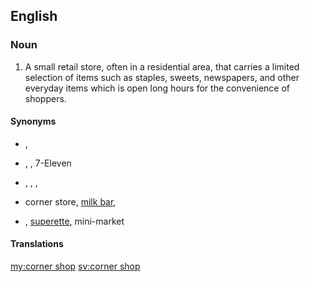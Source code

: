 ==English==

===Noun===
{{en-noun}}

# {{label|en|UK}} A small retail store, often in a residential area, that carries a limited selection of items such as staples, sweets, newspapers, and other everyday items which is open long hours for the convenience of shoppers.

====Synonyms====
* {{sense|UK}} {{l|en|corner store}}, {{l|en|newsagent}}
* {{sense|American English}} {{l|en|convenience store}}, {{l|en|c-store}}, 7-Eleven {{qualifier|genericized trademark}}
* {{sense|Canada}} {{l|en|corner store}}, {{l|en|convenience store}}, {{l|en|variety store}}, {{l|en|dépanneur}} {{qualifier|Quebec}}
* {{sense|Australian English}} corner store, [[milk bar]],
* {{sense|New Zealand}} {{l|en|dairy}}, [[w:superette|superette]], mini-market

====Translations====
{{trans-see|small retail store|convenience store}}

[[my:corner shop]]
[[sv:corner shop]]